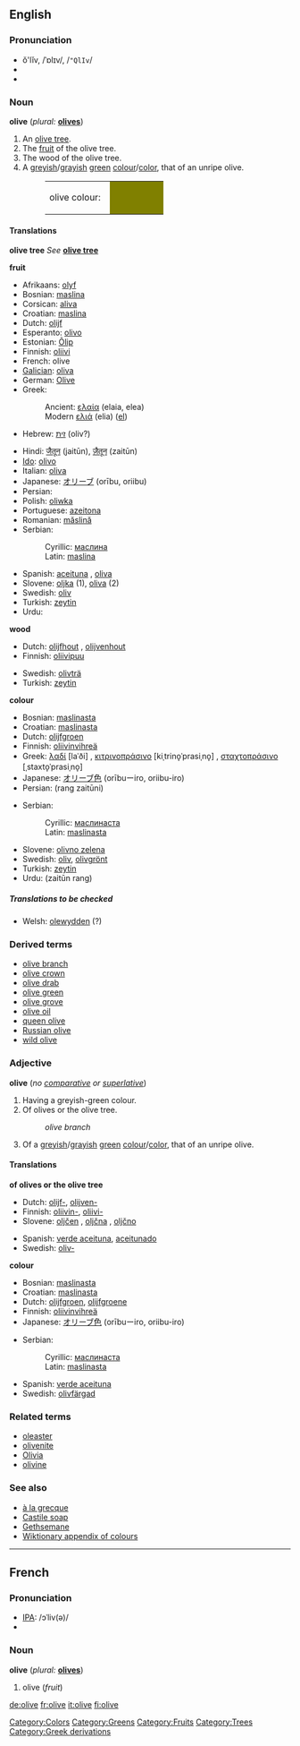 {{See|Olive}}
{{wikipedia}}

==English==
===Pronunciation===
*ŏ'lĭv, /ˈɒlɪv/, /<tt>"QlIv</tt>/
*{{audio|en-uk-olive.ogg|Audio (UK)}}
*{{audio|en-us-olive.ogg|Audio (US)}}

===Noun===
'''olive''' (''plural:'' '''[[olives]]''')

#An [[olive tree]].
#The [[fruit]] of the olive tree.
#The wood of the olive tree.
#A [[greyish]]/[[grayish]] [[green]] [[colour]]/[[color]], that of an unripe olive.
#:<table><tr><td>olive colour: &nbsp;</td><td bgcolor="#808000" width="80">&nbsp; </td></tr></table>

====Translations====
'''olive tree'''
''See'' '''[[olive tree]]'''

'''fruit'''
{{top}}
*Afrikaans: [[olyf]]
*Bosnian: [[maslina#Bosnian|maslina]] {{f}}
*Corsican: [[aliva]] {{f}}
*Croatian: [[maslina#Croatian|maslina]] {{f}}
*Dutch: [[olijf]] {{m}}
*Esperanto: [[olivo#Esperanto|olivo]]
*Estonian: [[Õlip]]
*Finnish: [[oliivi]]
*French: olive {{f}}
*[[Galician]]: [[oliva#Galician|oliva]] {{f}}
*German: [[Olive]]
*Greek:
*:Ancient: [[ελαία]] (elaia, elea)
*:Modern [[ελιά]] (elia) ([[:el:ελιά|el]])
*Hebrew: [[זית]] (oliv?)
{{mid}}
*Hindi: [[जैतून]] (jaitūn), [[ज़ैतून]] (zaitūn)
*[[Ido]]: [[olivo#Ido|olivo]]
*Italian: [[oliva]] {{m}}
*Japanese: [[オリーブ]] (or&#299;bu, oriibu)
*Persian: {{FAchar|[[زیتون]]}}
*Polish: [[oliwka]]
*Portuguese: [[azeitona]] {{f}}
*Romanian: [[măslină]] {{f}}
*Serbian:
*:Cyrillic: [[маслина#Serbian|маслина]] {{f}}
*:Latin: [[maslina#Serbian|maslina]] {{f}}
*Spanish: [[aceituna]] {{f}}, [[oliva]] {{f}}
*Slovene: [[oljka]] {{f}} (1), [[oliva]] {{f}} (2)
*Swedish: [[oliv]] {{c}}
*Turkish: [[zeytin]]
*Urdu: {{FAchar|[[زیتون]]}}
{{bottom}}

'''wood'''
{{top}}
*Dutch: [[olijfhout]] {{n}}, [[olijvenhout]] {{n}}
*Finnish: [[oliivipuu]]
{{mid}}
*Swedish: [[olivträ]] {{n}}
*Turkish: [[zeytin]]
{{bottom}}

'''colour'''
{{top}}
*Bosnian: [[maslinasta#Bosnian|maslinasta]] {{f}}
*Croatian: [[maslinasta#Croatian|maslinasta]] {{f}}
*Dutch: [[olijfgroen]] {{n}}
*Finnish: [[oliivinvihreä]]
*Greek: [[λαδί]] [laˈði] {{n}}, [[κιτρινοπράσινο]] [kiˌtrino̞ˈprasiˌno̞] {{n}}, [[σταχτοπράσινο]] [ˌstaxto̞ˈprasiˌno̞] {{n}}
*Japanese: [[オリーブ色]] (or&#299;buーiro, oriibu-iro)
*Persian: {{FAchar|[[رنگ]] [[زیتونی]]}} (rang zaitūni)
{{mid}}
*Serbian:
*:Cyrillic: [[маслинаста#Serbian|маслинаста]] {{f}}
*:Latin: [[maslinasta#Serbian|maslinasta]] {{f}}
*Slovene: [[olivno zelena]] {{f}}
*Swedish: [[oliv]], [[olivgrönt]]
*Turkish: [[zeytin]]
*Urdu: {{FAchar|[[زیتون]] [[رنگ]]}} (zaitūn rang)
{{bottom}}

=====Translations to be checked=====
<!--Remove this section once all of the translations below have been moved into the tables above.-->
{{checktrans}}

*Welsh: [[olewydden]] (?)

===Derived terms===
*[[olive branch]]
*[[olive crown]]
*[[olive drab]]<!--[[o.d.]]-->
*[[olive green]]
*[[olive grove]]
*[[olive oil]]
*[[queen olive]]
*[[Russian olive]]
*[[wild olive]]

===Adjective===
'''olive''' (''no [[comparative]] or [[superlative]]'')
#Having a greyish-green colour.
#Of olives or the olive tree.
#:''olive branch''
#Of a [[greyish]]/[[grayish]] [[green]] [[colour]]/[[color]], that of an unripe olive.

====Translations====

'''of olives or the olive tree'''
{{top}}
*Dutch: [[olijf-]], [[olijven-]]
*Finnish: [[oliivin-]], [[oliivi-]]
*Slovene: [[oljčen]] {{m}}, [[oljčna]] {{f}}, [[oljčno]] {{n}}
{{mid}}
*Spanish: [[verde aceituna]], [[aceitunado]]
*Swedish: [[oliv-]]
{{bottom}}

'''colour'''
{{top}}
*Bosnian: [[maslinasta#Bosnian|maslinasta]] {{f}}
*Croatian: [[maslinasta#Croatian|maslinasta]] {{f}}
*Dutch: [[olijfgroen]], [[olijfgroene]]
*Finnish: [[oliivinvihreä]]
*Japanese: [[オリーブ色]] (or&#299;buーiro, oriibu-iro)
{{mid}}
*Serbian:
*:Cyrillic: [[маслинаста#Serbian|маслинаста]] {{f}}
*:Latin: [[maslinasta#Serbian|maslinasta]] {{f}}
*Spanish: [[verde aceituna]]
*Swedish: [[olivfärgad]]
{{bottom}}

===Related terms===
*[[oleaster]]
*[[olivenite]]
*[[Olivia]]
*[[olivine]]

===See also===
*[[à la grecque]]
*[[Castile soap]]
*[[Gethsemane]]
*[[Wiktionary_Appendix:Colours|Wiktionary appendix of colours]]

[[Category:Colors]]
[[Category:Greens]]
[[Category:Fruits]]
[[Category:Trees]]

----
==French==
===Pronunciation===
*[[IPA]]: /ɔˈliv(ə)/
*{{audio|Fr-olive-fr-Paris.ogg|Audio (FR)}}

===Noun===
'''olive''' {{f}} (''plural:'' '''[[olives]]''')

#olive (''fruit'')

[[Category:Greek derivations]]

[[de:olive]]
[[fr:olive]]
[[it:olive]]
[[fi:olive]]